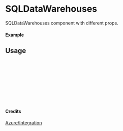 
<Meta of={SQLDataWarehouses} title="Azure/Integration/SQLDataWarehouses" />

# SQLDataWarehouses

SQLDataWarehouses component with different props.

#### Example

<Canvas of={SQLDataWarehouses.Primary} />

## Usage

```ts
import { SQLDataWarehouses } from "yadl-ui";

const Example = () => {
  return (
      <SQLDataWarehouses />
  );
};

export default Example;
```

#### Credits
[Azure/Integration](https://learn.microsoft.com/en-us/azure/architecture/icons/)
